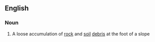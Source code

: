 ==English==

===Noun===
{{wikipedia}}
{{en-noun|colluvia}}

#{{geology}} A loose accumulation of [[rock]] and [[soil]] [[debris]] at the foot of a slope
